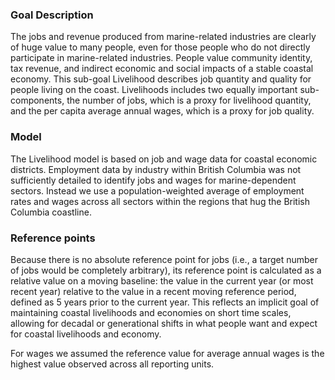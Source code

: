 ### Goal Description

The jobs and revenue produced from marine-related industries are clearly of huge value to many people, even for those people who do not directly participate in marine-related industries. People value community identity, tax revenue, and indirect economic and social impacts of a stable coastal economy. This sub-goal Livelihood describes job quantity and quality for people living on the coast. Livelihoods includes two equally important sub-components, the number of jobs, which is a proxy for livelihood quantity, and the per capita average annual wages, which is a proxy for job quality.

### Model 

The Livelihood model is based on job and wage data for coastal economic districts.  Employment data by industry within British Columbia was not sufficiently detailed to identify jobs and wages for marine-dependent sectors.  Instead we use a population-weighted average of employment rates and wages across all sectors within the regions that hug the British Columbia coastline.

### Reference points 

Because there is no absolute reference point for jobs (i.e., a target number of jobs would be completely arbitrary), its reference point is calculated as a relative value on a moving baseline: the value in the current year (or most recent year) relative to the value in a recent moving reference period, defined as 5 years prior to the current year. This reflects an implicit goal of maintaining coastal livelihoods and economies on short time scales, allowing for decadal or generational shifts in what people want and expect for coastal livelihoods and economy. <!-- should ref pt be rolling mean of 5 years, or value 5 years ago? -->

For wages we assumed the reference value for average annual wages is the highest value observed across all reporting units.


